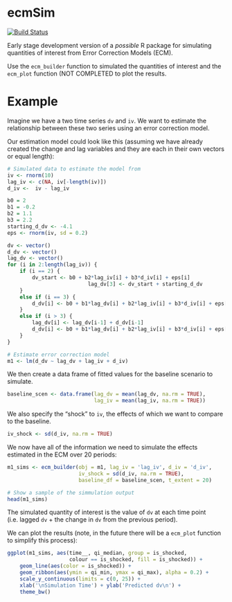ecmSim
==============

[![Build Status](https://travis-ci.org/christophergandrud/ecmSim.svg?branch=master)](https://travis-ci.org/christophergandrud/ecmSim)

Early stage development version of a *possible* R package for simulating 
quantities of interest from Error Correction Models (ECM).

Use the `ecm_builder` function to simulated the quantities of interest and the
`ecm_plot` function (NOT COMPLETED to plot the results.

# Example

Imagine we have a two time series `dv` and `iv`. We want to estimate the 
relationship between these two series using an error correction model. 

Our estimation model could look like this (assuming we have already created
the change and lag variables and they are each in their own vectors or equal
length): 

```r
# Simulated data to estimate the model from
iv <- rnorm(10)
lag_iv <- c(NA, iv[-length(iv)])
d_iv <-  iv - lag_iv

b0 = 2
b1 = -0.2
b2 = 1.1
b3 = 2.2
starting_d_dv <- -4.1
eps <- rnorm(iv, sd = 0.2)

dv <- vector()
d_dv <- vector()
lag_dv <- vector()
for (i in 2:length(lag_iv)) {
    if (i == 2) {
        dv_start <- b0 + b2*lag_iv[i] + b3*d_iv[i] + eps[i]
                          lag_dv[3] <- dv_start + starting_d_dv
    }
    else if (i == 3) {
        d_dv[i] <- b0 + b1*lag_dv[i] + b2*lag_iv[i] + b3*d_iv[i] + eps[i]
    }
    else if (i > 3) {
        lag_dv[i] <- lag_dv[i-1] + d_dv[i-1]
        d_dv[i] <- b0 + b1*lag_dv[i] + b2*lag_iv[i] + b3*d_iv[i] + eps[i]
    }
}

```

```r
# Estimate error correction model
m1 <- lm(d_dv ~ lag_dv + lag_iv + d_iv)
```

We then create a data frame of fitted values for the baseline scenario to 
simulate.

```r
baseline_scen <- data.frame(lag_dv = mean(lag_dv, na.rm = TRUE),
                            lag_iv = mean(lag_iv, na.rm = TRUE))
```

We also specify the "shock" to `iv`, the effects of which we want to compare to
the baseline. 

```r
iv_shock <- sd(d_iv, na.rm = TRUE)
```

We now have all of the information we need to simulate the effects estimated in 
the ECM over 20 periods:

```r
m1_sims <- ecm_builder(obj = m1, lag_iv = 'lag_iv', d_iv = 'd_iv',
                       iv_shock = sd(d_iv, na.rm = TRUE),
                       baseline_df = baseline_scen, t_extent = 20)

# Show a sample of the simmulation output
head(m1_sims)
```

The simulated quantity of interest is the value of `dv` at each time point 
(i.e. lagged `dv` + the change in `dv` from the previous period).

We can plot the results (note, in the future there will be a `ecm_plot` function
to simplify this process):

```r
ggplot(m1_sims, aes(time__, qi_median, group = is_shocked, 
                    colour == is_shocked, fill = is_shocked)) +
    geom_line(aes(color = is_shocked)) +
    geom_ribbon(aes(ymin = qi_min, ymax = qi_max), alpha = 0.2) +
    scale_y_continuous(limits = c(0, 25)) + 
    xlab('\nSimulation Time') + ylab('Predicted dv\n') +
    theme_bw()
```




